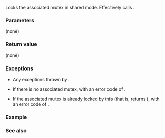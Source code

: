 {{cpp/thread/shared_lock/title|lock}}
{{cpp/thread/shared_lock/navbar}}
{{dcl begin}}
{{dcl|since=c++14|1=
void lock();
}}
{{dcl end}}

Locks the associated mutex in shared mode. Effectively calls {{c|mutex()-&gt;lock_shared()}}.

===Parameters===
(none)

===Return value===
(none)

===Exceptions===
* Any exceptions thrown by {{c|mutex()-&gt;lock_shared()}}.

* If there is no associated mutex, {{lc|std::system_error}} with an error code of {{lc|std::errc::operation_not_permitted}}.

* If the associated mutex is already locked by this {{tt|shared_lock}} (that is, {{rlp|owns_lock}} returns {{c|true}}), {{lc|std::system_error}} with an error code of {{lc|std::errc::resource_deadlock_would_occur}}.

===Example===
{{todo|show a meaningful use of shared_lock::lock}}
{{example
|code=
#include &lt;iostream&gt;
#include &lt;mutex&gt;
#include &lt;shared_mutex&gt;
#include &lt;string&gt;
#include &lt;thread&gt;

std::string file = "Original content."; // Simulates a file
std::mutex output_mutex; // mutex that protects output operations.
std::shared_mutex file_mutex; // reader/writer mutex

void read_content(int id)
{
    std::string content;
    {
        std::shared_lock lock(file_mutex, std::defer_lock); // Do not lock it first.
        lock.lock(); // Lock it here.
        content = file;
    }
    std::lock_guard lock(output_mutex);
    std::cout &lt;&lt; "Contents read by reader #" &lt;&lt; id &lt;&lt; ": " &lt;&lt; content &lt;&lt; '\n';
}

void write_content()
{
    {
        std::lock_guard file_lock(file_mutex);
        file = "New content";
    }
    std::lock_guard output_lock(output_mutex);
    std::cout &lt;&lt; "New content saved.\n";
}

int main()
{
    std::cout &lt;&lt; "Two readers reading from file.\n"
              &lt;&lt; "A writer competes with them.\n";
    std::thread reader1{read_content, 1};
    std::thread reader2{read_content, 2};
    std::thread writer{write_content};
    reader1.join();
    reader2.join();
    writer.join();
    std::cout &lt;&lt; "The first few operations to file are done.\n";
    reader1 = std::thread{read_content, 3};
    reader1.join();
}
|p=true
|output=
Two readers reading from file.
A writer competes with them.
Contents read by reader #1: Original content.
Contents read by reader #2: Original content.
New content saved.
The first few operations to file are done.
Contents read by reader #3: New content
}}

===See also===
{{dsc begin}}
{{dsc inc|cpp/thread/shared_lock/dsc try_lock}}
{{dsc inc|cpp/thread/shared_lock/dsc unlock}}
{{dsc end}}

{{langlinks|de|es|fr|it|ja|pt|ru|zh}}